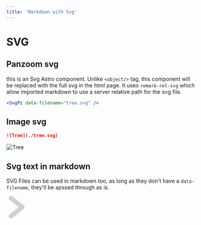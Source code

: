 ```yaml
---
title: 'Markdown with Svg'
---
```


# SVG
## Panzoom svg

this is an Svg Astro component. Unlike `<object/>` tag, this component will be replaced with the full svg in the html page. It uses `remark-rel-svg` which allow imported markdown to use a server relative path for the svg file.

```jsx
<SvgPz data-filename="tree.svg" />
```

<SvgPz data-filename="tree.svg" />

## Image svg
```markdown
![Tree](./tree.svg)
```


![Tree](./tree.svg)

## Svg text in markdown

SVG Files can be used in markdown too, as long as they don't have a `data-filename`, they'll be apssed through as is.

<svg viewBox="0 0 100 100" width="60" height="60" fill="#00000000" xmlns="http://www.w3.org/2000/svg">
    <path d="M 20,10 L 70,50 L 20,90" stroke-width="20px" stroke="#d0d0d0" stroke-linecap="round" stroke-linejoin="round"></path>
</svg>
